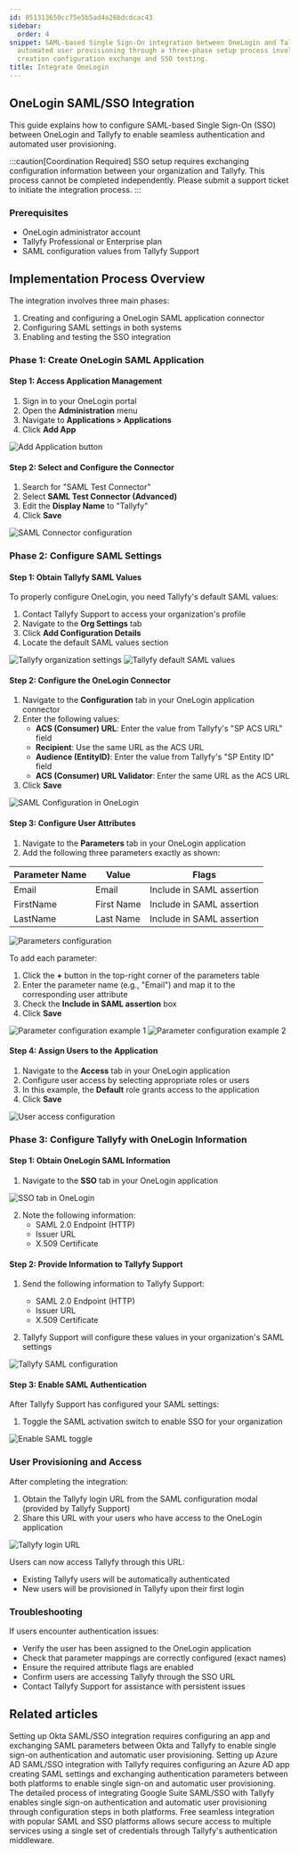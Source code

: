 ```yaml
---
id: 051313650cc75e5b5ad4a26bdcdcac43
sidebar:
  order: 4
snippet: SAML-based Single Sign-On integration between OneLogin and Tallyfy enables
  automated user provisioning through a three-phase setup process involving application
  creation configuration exchange and SSO testing.
title: Integrate OneLogin
---
```


## OneLogin SAML/SSO Integration

This guide explains how to configure SAML-based Single Sign-On (SSO) between OneLogin and Tallyfy to enable seamless authentication and automated user provisioning.

:::caution[Coordination Required]
SSO setup requires exchanging configuration information between your organization and Tallyfy. This process cannot be completed independently. Please submit a support ticket to initiate the integration process.
:::

### Prerequisites

- OneLogin administrator account
- Tallyfy Professional or Enterprise plan
- SAML configuration values from Tallyfy Support

## Implementation Process Overview

The integration involves three main phases:
1. Creating and configuring a OneLogin SAML application connector
2. Configuring SAML settings in both systems
3. Enabling and testing the SSO integration

### Phase 1: Create OneLogin SAML Application

#### Step 1: Access Application Management

1. Sign in to your OneLogin portal
2. Open the **Administration** menu
3. Navigate to **Applications > Applications**
4. Click **Add App**

![Add Application button](https://screenshots.tallyfy.com/onelogin-1.png)

#### Step 2: Select and Configure the Connector

1. Search for "SAML Test Connector"
2. Select **SAML Test Connector (Advanced)**
3. Edit the **Display Name** to "Tallyfy"
4. Click **Save**

![SAML Connector configuration](https://screenshots.tallyfy.com/onelogin-2.png)

### Phase 2: Configure SAML Settings

#### Step 1: Obtain Tallyfy SAML Values

To properly configure OneLogin, you need Tallyfy's default SAML values:

1. Contact Tallyfy Support to access your organization's profile
2. Navigate to the **Org Settings** tab
3. Click **Add Configuration Details**
4. Locate the default SAML values section

![Tallyfy organization settings](https://screenshots.tallyfy.com/onelogin-3.png)
![Tallyfy default SAML values](https://screenshots.tallyfy.com/onelogin-4.png)

#### Step 2: Configure the OneLogin Connector

1. Navigate to the **Configuration** tab in your OneLogin application connector
2. Enter the following values:
   - **ACS (Consumer) URL**: Enter the value from Tallyfy's "SP ACS URL" field
   - **Recipient**: Use the same URL as the ACS URL
   - **Audience (EntityID)**: Enter the value from Tallyfy's "SP Entity ID" field
   - **ACS (Consumer) URL Validator**: Enter the same URL as the ACS URL
3. Click **Save**

![SAML Configuration in OneLogin](https://screenshots.tallyfy.com/onelogin-5.png)

#### Step 3: Configure User Attributes

1. Navigate to the **Parameters** tab in your OneLogin application
2. Add the following three parameters exactly as shown:

| Parameter Name | Value | Flags |
|---------------|-------|-------|
| Email | Email | Include in SAML assertion |
| FirstName | First Name | Include in SAML assertion |
| LastName | Last Name | Include in SAML assertion |

![Parameters configuration](https://screenshots.tallyfy.com/onelogin-6.png)

To add each parameter:

1. Click the **+** button in the top-right corner of the parameters table
2. Enter the parameter name (e.g., "Email") and map it to the corresponding user attribute
3. Check the **Include in SAML assertion** box
4. Click **Save**

![Parameter configuration example 1](https://screenshots.tallyfy.com/onelogin-7.png)
![Parameter configuration example 2](https://screenshots.tallyfy.com/onelogin-8.png)

#### Step 4: Assign Users to the Application

1. Navigate to the **Access** tab in your OneLogin application
2. Configure user access by selecting appropriate roles or users
3. In this example, the **Default** role grants access to the application
4. Click **Save**

![User access configuration](https://screenshots.tallyfy.com/onelogin-9.png)

### Phase 3: Configure Tallyfy with OneLogin Information

#### Step 1: Obtain OneLogin SAML Information

1. Navigate to the **SSO** tab in your OneLogin application

![SSO tab in OneLogin](https://screenshots.tallyfy.com/onelogin-10.png)

2. Note the following information:
   - SAML 2.0 Endpoint (HTTP)
   - Issuer URL
   - X.509 Certificate

#### Step 2: Provide Information to Tallyfy Support

1. Send the following information to Tallyfy Support:
   - SAML 2.0 Endpoint (HTTP)
   - Issuer URL
   - X.509 Certificate

2. Tallyfy Support will configure these values in your organization's SAML settings

![Tallyfy SAML configuration](https://screenshots.tallyfy.com/onelogin-11.png)

#### Step 3: Enable SAML Authentication

After Tallyfy Support has configured your SAML settings:

1. Toggle the SAML activation switch to enable SSO for your organization

![Enable SAML toggle](https://screenshots.tallyfy.com/onelogin-12.png)

### User Provisioning and Access

After completing the integration:

1. Obtain the Tallyfy login URL from the SAML configuration modal (provided by Tallyfy Support)
2. Share this URL with your users who have access to the OneLogin application

![Tallyfy login URL](https://screenshots.tallyfy.com/onelogin-13.png)

Users can now access Tallyfy through this URL:
- Existing Tallyfy users will be automatically authenticated
- New users will be provisioned in Tallyfy upon their first login

### Troubleshooting

If users encounter authentication issues:
- Verify the user has been assigned to the OneLogin application
- Check that parameter mappings are correctly configured (exact names)
- Ensure the required attribute flags are enabled
- Confirm users are accessing Tallyfy through the SSO URL
- Contact Tallyfy Support for assistance with persistent issues


## Related articles
<CardGrid>
<LinkTitleCard header="<b>Authentication > Integrate Okta</b>" href="/products/pro/integrations/authentication/how-to-integrate-okta-samlsso-with-tallyfy/" > Setting up Okta SAML/SSO integration requires configuring an app and exchanging SAML parameters between Okta and Tallyfy to enable single sign-on authentication and automatic user provisioning. </LinkTitleCard>
<LinkTitleCard header="<b>Authentication > Integrate Azure AD</b>" href="/products/pro/integrations/authentication/how-to-integrate-azure-ad-samlsso-with-tallyfy/" > Setting up Azure AD SAML/SSO integration with Tallyfy requires configuring an Azure AD app creating SAML settings and exchanging authentication parameters between both platforms to enable single sign-on and automatic user provisioning. </LinkTitleCard>
<LinkTitleCard header="<b>Authentication > Integrate Google Suite</b>" href="/products/pro/integrations/authentication/how-to-integrate-google-suite-samlsso-with-tallyfy/" > The detailed process of integrating Google Suite SAML/SSO with Tallyfy enables single sign-on authentication and automatic user provisioning through configuration steps in both platforms. </LinkTitleCard>
<LinkTitleCard header="<b>Integrations > Authentication and SSO</b>" href="/products/pro/integrations/authentication/" > Free seamless integration with popular SAML and SSO platforms allows secure access to multiple services using a single set of credentials through Tallyfy's authentication middleware. </LinkTitleCard>
</CardGrid>